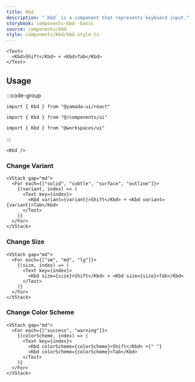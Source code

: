 ```yaml
---
title: Kbd
description: "`Kbd` is a component that represents keyboard input."
storybook: components-kbd--basic
source: components/kbd
style: components/kbd/kbd.style.ts
---
```


```tsx preview
<Text>
  <Kbd>Shift</Kbd> + <Kbd>Tab</Kbd>
</Text>
```

## Usage

:::code-group

```tsx [package]
import { Kbd } from "@yamada-ui/react"
```

```tsx [alias]
import { Kbd } from "@/components/ui"
```

```tsx [monorepo]
import { Kbd } from "@workspaces/ui"
```

:::

```tsx
<Kbd />
```

### Change Variant

```tsx preview
<VStack gap="md">
  <For each={["solid", "subtle", "surface", "outline"]}>
    {(variant, index) => (
      <Text key={index}>
        <Kbd variant={variant}>Shift</Kbd> + <Kbd variant={variant}>Tab</Kbd>
      </Text>
    )}
  </For>
</VStack>
```

### Change Size

```tsx preview
<VStack gap="md">
  <For each={["sm", "md", "lg"]}>
    {(size, index) => (
      <Text key={index}>
        <Kbd size={size}>Shift</Kbd> + <Kbd size={size}>Tab</Kbd>
      </Text>
    )}
  </For>
</VStack>
```

### Change Color Scheme

```tsx preview
<VStack gap="md">
  <For each={["success", "warning"]}>
    {(colorScheme, index) => (
      <Text key={index}>
        <Kbd colorScheme={colorScheme}>Shift</Kbd> +{" "}
        <Kbd colorScheme={colorScheme}>Tab</Kbd>
      </Text>
    )}
  </For>
</VStack>
```

